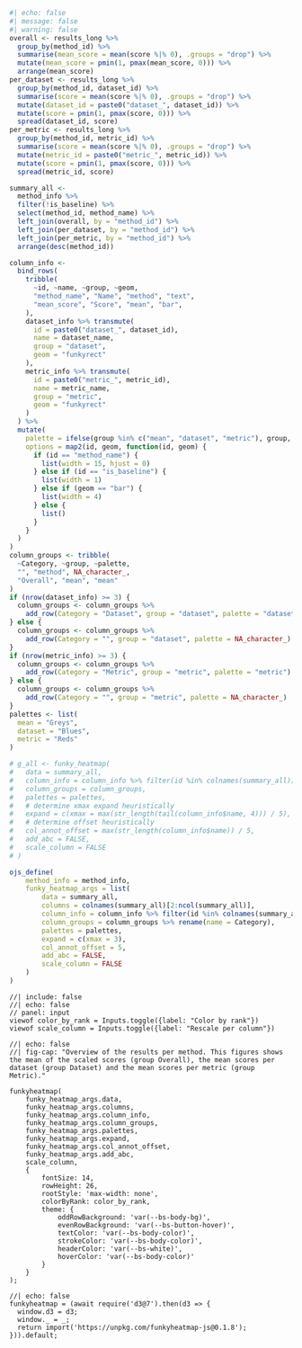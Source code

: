 
```r
#| echo: false
#| message: false
#| warning: false
overall <- results_long %>%
  group_by(method_id) %>%
  summarise(mean_score = mean(score %|% 0), .groups = "drop") %>%
  mutate(mean_score = pmin(1, pmax(mean_score, 0))) %>%
  arrange(mean_score)
per_dataset <- results_long %>%
  group_by(method_id, dataset_id) %>%
  summarise(score = mean(score %|% 0), .groups = "drop") %>%
  mutate(dataset_id = paste0("dataset_", dataset_id)) %>%
  mutate(score = pmin(1, pmax(score, 0))) %>%
  spread(dataset_id, score)
per_metric <- results_long %>%
  group_by(method_id, metric_id) %>%
  summarise(score = mean(score %|% 0), .groups = "drop") %>%
  mutate(metric_id = paste0("metric_", metric_id)) %>%
  mutate(score = pmin(1, pmax(score, 0))) %>%
  spread(metric_id, score)

summary_all <-
  method_info %>%
  filter(!is_baseline) %>%
  select(method_id, method_name) %>%
  left_join(overall, by = "method_id") %>%
  left_join(per_dataset, by = "method_id") %>%
  left_join(per_metric, by = "method_id") %>%
  arrange(desc(method_id))

column_info <-
  bind_rows(
    tribble(
      ~id, ~name, ~group, ~geom,
      "method_name", "Name", "method", "text",
      "mean_score", "Score", "mean", "bar",
    ),
    dataset_info %>% transmute(
      id = paste0("dataset_", dataset_id),
      name = dataset_name,
      group = "dataset",
      geom = "funkyrect"
    ),
    metric_info %>% transmute(
      id = paste0("metric_", metric_id),
      name = metric_name,
      group = "metric",
      geom = "funkyrect"
    )
  ) %>%
  mutate(
    palette = ifelse(group %in% c("mean", "dataset", "metric"), group, NA_character_),
    options = map2(id, geom, function(id, geom) {
      if (id == "method_name") {
        list(width = 15, hjust = 0)
      } else if (id == "is_baseline") {
        list(width = 1)
      } else if (geom == "bar") {
        list(width = 4)
      } else {
        list()
      }
    }
  )
)
column_groups <- tribble(
  ~Category, ~group, ~palette,
  "", "method", NA_character_,
  "Overall", "mean", "mean"
)
if (nrow(dataset_info) >= 3) {
  column_groups <- column_groups %>%
    add_row(Category = "Dataset", group = "dataset", palette = "dataset")
} else {
  column_groups <- column_groups %>%
    add_row(Category = "", group = "dataset", palette = NA_character_)
}
if (nrow(metric_info) >= 3) {
  column_groups <- column_groups %>%
    add_row(Category = "Metric", group = "metric", palette = "metric")
} else {
  column_groups <- column_groups %>%
    add_row(Category = "", group = "metric", palette = NA_character_)
}
palettes <- list(
  mean = "Greys",
  dataset = "Blues",
  metric = "Reds"
)

# g_all <- funky_heatmap(
#   data = summary_all,
#   column_info = column_info %>% filter(id %in% colnames(summary_all)),
#   column_groups = column_groups,
#   palettes = palettes,
#   # determine xmax expand heuristically
#   expand = c(xmax = max(str_length(tail(column_info$name, 4))) / 5),
#   # determine offset heuristically
#   col_annot_offset = max(str_length(column_info$name)) / 5,
#   add_abc = FALSE,
#   scale_column = FALSE
# )

ojs_define(
    method_info = method_info,
    funky_heatmap_args = list(
        data = summary_all,
        columns = colnames(summary_all)[2:ncol(summary_all)],
        column_info = column_info %>% filter(id %in% colnames(summary_all)),
        column_groups = column_groups %>% rename(name = Category),
        palettes = palettes,
        expand = c(xmax = 3),
        col_annot_offset = 5,
        add_abc = FALSE,
        scale_column = FALSE
    )
)
```

```ojs
//| include: false
//| echo: false
// panel: input
viewof color_by_rank = Inputs.toggle({label: "Color by rank"})
viewof scale_column = Inputs.toggle({label: "Rescale per column"})
```

```ojs
//| echo: false
//| fig-cap: "Overview of the results per method. This figures shows the mean of the scaled scores (group Overall), the mean scores per dataset (group Dataset) and the mean scores per metric (group Metric)."

funkyheatmap(
    funky_heatmap_args.data,
    funky_heatmap_args.columns,
    funky_heatmap_args.column_info,
    funky_heatmap_args.column_groups,
    funky_heatmap_args.palettes,
    funky_heatmap_args.expand,
    funky_heatmap_args.col_annot_offset,
    funky_heatmap_args.add_abc,
    scale_column,
    {
        fontSize: 14,
        rowHeight: 26,
        rootStyle: 'max-width: none',
        colorByRank: color_by_rank,
        theme: {
            oddRowBackground: 'var(--bs-body-bg)',
            evenRowBackground: 'var(--bs-button-hover)',
            textColor: 'var(--bs-body-color)',
            strokeColor: 'var(--bs-body-color)',
            headerColor: 'var(--bs-white)',
            hoverColor: 'var(--bs-body-color)'
        }
    }
);
```

```ojs
//| echo: false
funkyheatmap = (await require('d3@7').then(d3 => {
  window.d3 = d3;
  window._ = _;
  return import('https://unpkg.com/funkyheatmap-js@0.1.8');
})).default;
```
